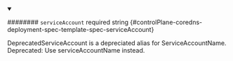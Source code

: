 
<details className="config-field" data-expandable="false" open>
<summary>

######## `serviceAccount` <span className="config-field-required" data-required="false">required</span> <span className="config-field-type">string</span> <span className="config-field-default"></span> <span className="config-field-enum"></span> {#controlPlane-coredns-deployment-spec-template-spec-serviceAccount}

DeprecatedServiceAccount is a depreciated alias for ServiceAccountName.
Deprecated: Use serviceAccountName instead.

</summary>



</details>
